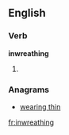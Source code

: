 
==English==

===Verb===
'''inwreathing'''

# {{present participle of|[[inwreathe]]}}

===Anagrams===
* {{alphagram|aeghiinnrtw}} [[wearing thin#English|wearing thin]]

[[fr:inwreathing]]